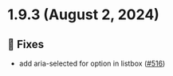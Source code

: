 
<Meta title="Releases/v1.9.x/v1.9.3/Changelog"/>
  
# 1.9.3 (August 2, 2024)

## 🐛 Fixes
* add aria-selected for option in listbox  ([#516](https://github.com/infermedica/component-library/pull/516))

